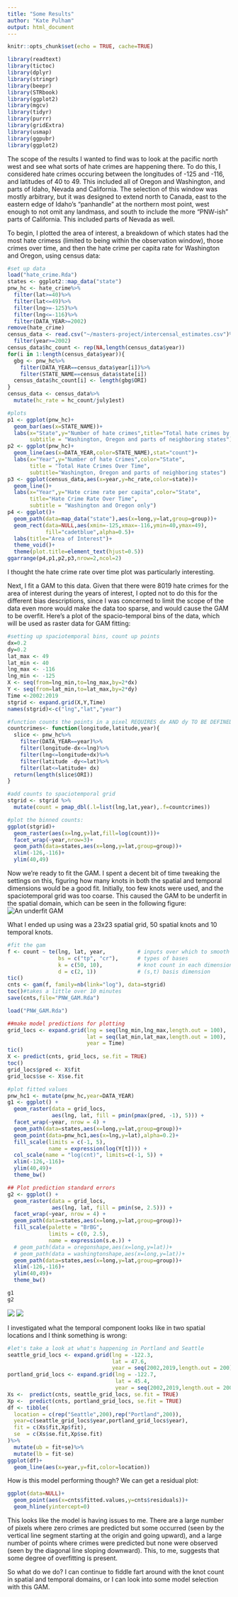 ```yaml
---
title: "Some Results"
author: "Kate Pulham"
output: html_document
---
```


```r
knitr::opts_chunk$set(echo = TRUE, cache=TRUE)
```
```r
library(readtext)
library(tictoc)
library(dplyr)
library(stringr)
library(beepr)
library(STRbook)
library(ggplot2)
library(mgcv)
library(tidyr)
library(purrr)
library(gridExtra)
library(usmap)
library(ggpubr)
library(ggplot2)
```


The scope of the results I wanted to find was to look at the pacific north west and see what sorts of hate crimes are happening there. To do this, I considered hate crimes occuring between the longitudes of -125 and -116, and latitudes of 40 to 49. This included all of Oregon and Washington, and parts of Idaho, Nevada and California. The selection of this window was mostly arbitrary, but it was designed to extend north to Canada, east to the eastern edge of Idaho's "panhandle" at the northern most point, west enough to not omit any landmass, and south to include the more "PNW-ish" parts of California. This included parts of Nevada as well. 

To begin, I plotted the area of interest, a breakdown of which states had the most hate crimess (limited to being within the observation window), those crimes over time, and then the hate crime per capita rate for Washington and Oregon, using census data: 

```r
#set up data
load("hate_crime.Rda")
states <- ggplot2::map_data("state")
pnw_hc <- hate_crime%>%
  filter(lat>=40)%>%
  filter(lat<=49)%>%
  filter(lng>=-125)%>%
  filter(lng<=-116)%>%
  filter(DATA_YEAR>=2002)
remove(hate_crime)
census_data <- read.csv("~/masters-project/intercensal_estimates.csv")%>%
  filter(year>=2002)
census_data$hc_count <- rep(NA,length(census_data$year))
for(i in 1:length(census_data$year)){
  gbg <- pnw_hc%>%
    filter(DATA_YEAR==census_data$year[i])%>%
    filter(STATE_NAME==census_data$state[i])
  census_data$hc_count[i] <- length(gbg$ORI)
}
census_data <- census_data%>%
  mutate(hc_rate = hc_count/july1est)

#plots
p1 <- ggplot(pnw_hc)+
  geom_bar(aes(x=STATE_NAME))+
  labs(x="State",y="Number of hate crimes",title="Total hate crimes by state",
       subtitle = "Washington, Oregon and parts of neighboring states")
p2 <- ggplot(pnw_hc)+
  geom_line(aes(x=DATA_YEAR,color=STATE_NAME),stat="count")+
  labs(x="Year",y="Number of hate Crimes",color="State",
       title = "Total Hate Crimes Over Time",
       subtitle="Washington, Oregon and parts of neighboring states")
p3 <- ggplot(census_data,aes(x=year,y=hc_rate,color=state))+
  geom_line()+
  labs(x="Year",y="Hate crime rate per capita",color="State",
       title="Hate Crime Rate Over Time",
       subtitle = "Washington and Oregon only")
p4 <- ggplot()+
  geom_path(data=map_data("state"),aes(x=long,y=lat,group=group))+
  geom_rect(data=NULL,aes(xmin=-125,xmax=-116,ymin=40,ymax=49),
            fill="cadetblue",alpha=0.5)+
  labs(title="Area of Interest")+
  theme_void()+
  theme(plot.title=element_text(hjust=0.5))
ggarrange(p4,p1,p2,p3,nrow=2,ncol=2)
```

I thought the hate crime rate over time plot was particularly interesting. 

Next, I fit a GAM to this data. Given that there were 8019 hate crimes for the area of interest during the years of interest, I opted not to do this for the different bias descriptions, since I was concerned to limit the scope of the data even more would make the data too sparse, and would cause the GAM to be overfit. Here's a plot of the spacio-temporal bins of the data, which will be used as raster data for GAM fitting:

```r
#setting up spaciotemporal bins, count up points
dx=0.2
dy=0.2
lat_max <- 49
lat_min <- 40
lng_max <- -116
lng_min <- -125
X <- seq(from=lng_min,to=lng_max,by=2*dx)
Y <- seq(from=lat_min,to=lat_max,by=2*dy)
Time <-2002:2019
stgrid <- expand.grid(X,Y,Time)
names(stgrid)<-c("lng","lat","year")

#function counts the points in a pixel REQUIRES dx AND dy TO BE DEFINED FIRST
countcrimes<- function(longitude,latitude,year){
  slice <- pnw_hc%>%
    filter(DATA_YEAR==year)%>%
    filter(longitude-dx<=lng)%>%
    filter(lng<=longitude+dx)%>%
    filter(latitude -dy<=lat)%>%
    filter(lat<=latitude+ dx)
  return(length(slice$ORI))
}

#add counts to spaciotemporal grid
stgrid <- stgrid %>%
  mutate(count = pmap_dbl(.l=list(lng,lat,year),.f=countcrimes))

#plot the binned counts:
ggplot(stgrid)+
  geom_raster(aes(x=lng,y=lat,fill=log(count)))+
  facet_wrap(~year,nrow=3)+
  geom_path(data=states,aes(x=long,y=lat,group=group))+
  xlim(-126,-116)+
  ylim(40,49)
```

Now we're ready to fit the GAM. I spent a decent bit of time tweaking the settings on this, figuring how many knots in both the spatial and temporal dimensions would be a good fit. Initially, too few knots were used, and the spaciotemporal grid was too coarse. This caused the GAM to be underfit in the spatial domain, which can be seen in the following figure: ![An underfit GAM](plots and figures/figure_underfit_gam.png) 

What I ended up using was a 23x23 spatial grid, 50 spatial knots and 10 temporal knots. 

```r
#fit the gam
f <- count ~ te(lng, lat, year,          # inputs over which to smooth
                bs = c("tp", "cr"),      # types of bases
                k = c(50, 10),           # knot count in each dimension
                d = c(2, 1))             # (s,t) basis dimension
tic()
cnts <- gam(f, family=nb(link="log"), data=stgrid)
toc()#takes a little over 10 minutes
save(cnts,file="PNW_GAM.Rda")
```
```r
load("PNW_GAM.Rda")
```
```r
##make model predictions for plotting
grid_locs <- expand.grid(lng = seq(lng_min,lng_max,length.out = 100),
                         lat = seq(lat_min,lat_max,length.out = 100),
                         year = Time)
tic()
X <- predict(cnts, grid_locs, se.fit = TRUE)
toc()
grid_locs$pred <- X$fit
grid_locs$se <- X$se.fit

#plot fitted values
pnw_hc1 <- mutate(pnw_hc,year=DATA_YEAR)
g1 <- ggplot() +
  geom_raster(data = grid_locs,
              aes(lng, lat, fill = pmin(pmax(pred, -1), 5))) +
  facet_wrap(~year, nrow = 4) +
  geom_path(data=states,aes(x=long,y=lat,group=group))+
  geom_point(data=pnw_hc1,aes(x=lng,y=lat),alpha=0.2)+
  fill_scale(limits = c(-1, 5),
             name = expression(log(Y[t]))) +
  col_scale(name = "log(cnt)", limits=c(-1, 5)) +
  xlim(-126,-116)+
  ylim(40,49)+
  theme_bw()

## Plot prediction standard errors
g2 <- ggplot() +
  geom_raster(data = grid_locs,
              aes(lng, lat, fill = pmin(se, 2.5))) +
  facet_wrap(~year, nrow = 4) +
  geom_path(data=states,aes(x=long,y=lat,group=group))+
  fill_scale(palette = "BrBG",
             limits = c(0, 2.5),
             name = expression(s.e.)) +
  # geom_path(data = oregonshape,aes(x=long,y=lat))+
  # geom_path(data = washingtonshape,aes(x=long,y=lat))+
  geom_path(data=states,aes(x=long,y=lat,group=group))+ 
  xlim(-126,-116)+
  ylim(40,49)+
  theme_bw()

g1
g2
```

![](plots and figures/pnw_GAM_plot.png)
![](plots and figures/pnw_gam_se_plot.png)

I investigated what the temporal component looks like in two spatial locations and I think something is wrong:

```r
#let's take a look at what's happening in Portland and Seattle
seattle_grid_locs <- expand.grid(lng = -122.3,
                                 lat = 47.6,
                                 year = seq(2002,2019,length.out = 200))
portland_grid_locs <- expand.grid(lng = -122.7,
                                  lat = 45.4,
                                  year = seq(2002,2019,length.out = 200))
Xs <-  predict(cnts, seattle_grid_locs, se.fit = TRUE)
Xp <-  predict(cnts, portland_grid_locs, se.fit = TRUE)
df <- tibble(
  location = c(rep("Seattle",200),rep("Portland",200)),
  year=c(seattle_grid_locs$year,portland_grid_locs$year),
  fit = c(Xs$fit,Xp$fit),
  se  = c(Xs$se.fit,Xp$se.fit)
)%>%
  mutate(ub = fit+se)%>%
  mutate(lb = fit-se)
ggplot(df)+
  geom_line(aes(x=year,y=fit,color=location))
```

How is this model performing though? We can get a residual plot:

```r
ggplot(data=NULL)+
  geom_point(aes(x=cnts$fitted.values,y=cnts$residuals))+
  geom_hline(yintercept=0)
```

This looks like the model is having issues to me. There are a large number of pixels where zero crimes are predicted but some occurred (seen by the vertical line segment starting at the origin and going upward), and a large number of points where crimes were predicted but none were observed (seen by the diagonal line sloping downward). This, to me, suggests that some degree of overfitting is present. 

So what do we do? I can continue to fiddle fart around with the knot count in spatial and temporal domains, or I can look into some model selection with this GAM. 